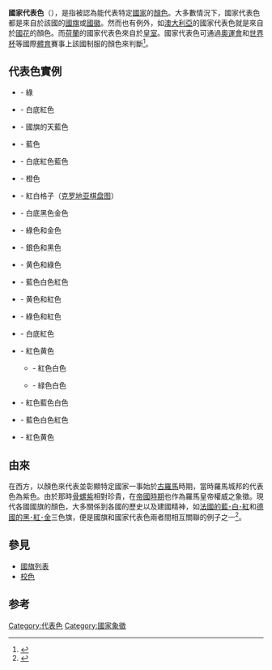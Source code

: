 {{國家象徵}}

'''國家代表色'''（{{lang|en|national colours}}），是指被認為能代表特定[[國家|國家]]的[[顏色|顏色]]。大多數情況下，國家代表色都是來自於該國的[[國旗|國旗]]或[[國徽|國徽]]。然而也有例外，如[[澳大利亞|澳大利亞]]的國家代表色就是來自於[[國花|國花]]的顏色。而[[荷蘭|荷蘭]]的國家代表色來自於[[皇室|皇室]]。國家代表色可通過[[奧運會|奧運會]]和[[世界杯|世界杯]]等國際[[體育|體育]]賽事上該國制服的顏色來判斷<ref>{{Cite book|title=从小看世界 动手动脑认国旗|last=开创文化编著|first=|publisher=北京：中国和平出版社|year=2013.09|isbn=978-7-5137-0642-1|location=|pages=1-15}}</ref>。

==代表色實例==
*{{IRE}} - 綠{{color|#009A63|{{large|■}}}}
*{{USA}} - 白底{{colors|silver|white|{{large|□}}}}紅色{{color|#BF0A30|{{large|■}}}}
*{{ARG}} - 國旗的天藍色{{color|#75aadb|{{large|■}}}}
*{{ITA}} - 藍色{{color|#202c90|{{large|■}}}}
*{{UK}} - 白底{{colors|silver|white|{{large|□}}}}紅色{{color|#cf142b|{{large|■}}}}藍色{{color|#202c90|{{large|■}}}}
*{{NLD}} - 橙色{{color|#ffa510|{{large|■}}}}
*{{HRV}} - 紅{{color|#de1818|{{large|■}}}}白{{colors|silver|white|{{large|□}}}}格子（[[克罗地亚棋盘图|克罗地亚棋盘图]]）
*{{DEU}} - 白底{{colors|silver|white|{{large|□}}}}黑色{{color|black|{{large|■}}}}金色{{color|#f8c300|{{large|■}}}}
*{{AUS}} - 綠色{{color|#177245|{{large|■}}}}和金色{{color|#ffbf00|{{large|■}}}}
*{{NZL}} - 銀色{{color|silver|{{large|■}}}}和黑色{{color|Black|{{large|■}}}}
*{{BRA}} - 黄色{{color|#f8c300|{{large|■}}}}和綠色{{color|#00923f|{{large|■}}}}
*{{FRA}} - 藍色{{color|#00209f|{{large|■}}}}白色{{colors|silver|white|{{large|□}}}}紅色{{color|#f42a41|{{large|■}}}}
*{{ESP}} - 黄色{{color|yellow|{{large|■}}}}和紅色{{color|red|{{large|■}}}}
*{{POR}} - 綠色{{color|green|{{large|■}}}}和紅色{{color|red|{{large|■}}}}
*{{JPN}} - 白底{{color|#be0026|{{large|■}}}}紅色
*{{PRC}} - 紅色{{color|#cf142b|{{large|■}}}}黄色{{color|gold|{{large|■}}}}
**{{HKG}} - 紅色{{color|#cf142b|{{large|■}}}}白色{{colors|silver|white|{{large|□}}}}
**{{MAC}} - 緑色{{color|#009A63|{{large|■}}}}白色{{colors|silver|white|{{large|□}}}}
*{{ROC}} - 紅色{{color|#de1818|{{large|■}}}}藍色{{color|#202c90|{{large|■}}}}白色{{colors|silver|white|{{large|□}}}}
*{{THA}} - 藍色{{color|#202c90|{{large|■}}}}白色{{colors|silver|white|{{large|□}}}}紅色{{color|#cf142b|{{large|■}}}}
*{{VET}} - 紅色{{color|#cf142b|{{large|■}}}}黄色{{color|gold|{{large|■}}}}

==由來==
在西方，以顏色來代表並彰顯特定國家一事始於[[古羅馬|古羅馬]]時期，當時羅馬城邦的代表色為紫色。由於那時[[骨螺紫|骨螺紫]]相對珍貴，在[[羅馬帝國|帝國時期]]也作為羅馬皇帝權威之象徵。現代各國國旗的顏色，大多關係到各國的歷史以及建國精神，如[[法國國旗|法國的藍･白･紅]]和[[德國國旗|德國的黑･紅･金]]三色旗，便是國旗和國家代表色兩者間相互關聯的例子之一<ref>{{Cite book|title=难忘二战 硝烟中国旗国徽国歌的故事|last=闫雪主编|first=|publisher=北京：军事科学出版社 ,|year=2015.08|isbn=978-7-80237-784-4|location=|pages=48-52}}</ref>。

==參見==
*[[國旗列表|國旗列表]]
*[[校色|校色]]

==参考==
{{reflist}}

{{顏色主題}}
[[Category:代表色|Category:代表色]]
[[Category:國家象徵|Category:國家象徵]]